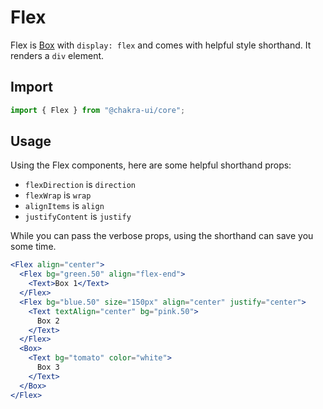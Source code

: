 
<SEO
  title="Flex"
  description="Flex is Box with `display: flex` and comes with helpful style shorthand. It renders a `div` element."
/>

# Flex

Flex is [Box](/box) with `display: flex` and comes with helpful style shorthand.
It renders a `div` element.

## Import

```js
import { Flex } from "@chakra-ui/core";
```

## Usage

Using the Flex components, here are some helpful shorthand props:

- `flexDirection` is `direction`
- `flexWrap` is `wrap`
- `alignItems` is `align`
- `justifyContent` is `justify`

While you can pass the verbose props, using the shorthand can save you some
time.

```jsx
<Flex align="center">
  <Flex bg="green.50" align="flex-end">
    <Text>Box 1</Text>
  </Flex>
  <Flex bg="blue.50" size="150px" align="center" justify="center">
    <Text textAlign="center" bg="pink.50">
      Box 2
    </Text>
  </Flex>
  <Box>
    <Text bg="tomato" color="white">
      Box 3
    </Text>
  </Box>
</Flex>
```
